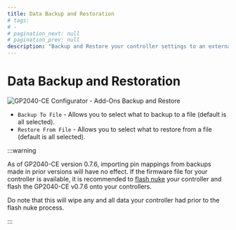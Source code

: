 ```yaml
---
title: Data Backup and Restoration
# tags:
# -
# pagination_next: null
# pagination_prev: null
description: "Backup and Restore your controller settings to an external configuration JSON file"
---
```


# Data Backup and Restoration

![GP2040-CE Configurator - Add-Ons Backup and Restore](../../assets/images/gpc-backup-and-restore.png)

- `Backup To File` - Allows you to select what to backup to a file (default is all selected).
- `Restore From File` - Allows you to select what to restore from a file (default is all selected).

:::warning

As of GP2040-CE version 0.7.6, importing pin mappings from backups made in prior versions will have no effect. If the firmware file for your controller is available, it is recommended to [flash nuke](../../installation.mdx#flash-nuke-process) your controller and flash the GP2040-CE v0.7.6 onto your controllers.

Do note that this will wipe any and all data your controller had prior to the flash nuke process.

:::
